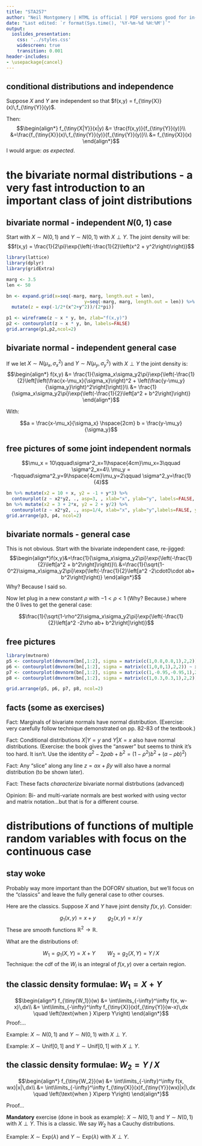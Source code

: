 ```yaml
---
title: "STA257"
author: "Neil Montgomery | HTML is official | PDF versions good for in-class use only"
date: "Last edited: `r format(Sys.time(), '%Y-%m-%d %H:%M')`"
output: 
  ioslides_presentation: 
    css: '../styles.css' 
    widescreen: true 
    transition: 0.001
header-includes:
- \usepackage{cancel}
---
```

\newcommand\given[1][]{\:#1\vert\:}
\newcommand\P[1]{P{\left(#1\right)}}
\newcommand\F[1]{F_{\tiny{#1}}}
\newcommand\f[1]{f_{\tiny{#1}}}
\newcommand\p[1]{p_{\tiny{#1}}}

## conditional distributions and independence

Suppose $X$ and $Y$ are independent so that $f(x,y) = \f{X}(x)\,\f{Y}(y)$. 

Then:
$$\begin{align*}
\f{X|Y}(x|y) &= \frac{f(x,y)}{\f{Y}(y)}\\
&=\frac{\f{X}(x)\,\f{Y}(y)}{\f{Y}(y)}\\
&= \f{X}(x)
\end{align*}$$
I would argue: *as expected*. 

# the bivariate normal distributions - a very fast introduction to an important class of joint distributions

## bivariate normal - independent $N(0,1)$ case

Start with $X \sim N(0,1)$ and $Y \sim N(0,1)$ with $X \perp Y$. The joint density will be:
$$f(x,y) = \frac{1}{2\pi}\exp{\left(-\frac{1}{2}\left(x^2 + y^2\right)\right)}$$
```r
library(lattice)
library(dplyr)
library(gridExtra)

marg <- 3.5
len <- 50

bn <- expand.grid(x=seq(-marg, marg, length.out = len),
                             y=seq(-marg, marg, length.out = len)) %>% 
  mutate(z = exp(-1/2*(x^2+y^2))/(2*pi))

p1 <- wireframe(z ~ x * y, bn, zlab="f(x,y)")
p2 <- contourplot(z ~ x * y, bn, labels=FALSE)
grid.arrange(p1,p2,ncol=2)
```

## bivariate normal - independent general case 

If we let $X \sim N(\mu_x, \sigma^2_x)$ and $Y \sim N(\mu_y, \sigma^2_y)$ with $X \perp Y$ the joint density is:
$$\begin{align*}
f(x,y) &= \frac{1}{\sigma_x\sigma_y2\pi}\exp{\left(-\frac{1}{2}\left[\left(\frac{x-\mu_x}{\sigma_x}\right)^2 + \left(\frac{y-\mu_y}{\sigma_y}\right)^2\right]\right)}\\
&= \frac{1}{\sigma_x\sigma_y2\pi}\exp{\left(-\frac{1}{2}\left[a^2 + b^2\right]\right)}
\end{align*}$$

With: 

$$a = \frac{x-\mu_x}{\sigma_x} \hspace{2cm} b = \frac{y-\mu_y}{\sigma_y}$$

## free pictures of some joint independent normals

$$\mu_x = 10\qquad\sigma^2_x=1\hspace{4cm}\mu_x=3\qquad \sigma^2_x=4\\
\mu_y = -1\qquad\sigma^2_y=9\hspace{4cm}\mu_y=2\qquad \sigma^2_y=\frac{1}{4}$$

```r
bn %>% mutate(x2 = 10 + x, y2 = -1 + y*3) %>% 
  contourplot(z ~ x2*y2, ., asp=3, , xlab="x", ylab="y", labels=FALSE, xlim=c(6, 14),cuts = 15) -> p3
bn %>% mutate(x2 = 3 + 2*x, y2 = 2 + y/2) %>% 
  contourplot(z ~ x2*y2, ., asp=1/4, xlab="x", ylab="y",labels=FALSE, ylim=c(0,5),cuts = 15) -> p4
grid.arrange(p3, p4, ncol=2)
```


## bivariate normals - general case { .build }

This is not obvious. Start with the bivariate independent case, re-jigged:
$$\begin{align*}f(x,y)&=\frac{1}{\sigma_x\sigma_y2\pi}\exp{\left(-\frac{1}{2}\left[a^2 + b^2\right]\right)}\\
&=\frac{1}{\sqrt{1-0^2}\sigma_x\sigma_y2\pi}\exp{\left(-\frac{1}{2}\left[a^2 -2\cdot0\cdot ab+ b^2\right]\right)}
\end{align*}$$
Why? Because I said so. 

Now let plug in a new constant $\rho$ with $-1 < \rho < 1$ (Why? Because.) where the 0 lives to get the general case:

$$\frac{1}{\sqrt{1-\rho^2}\sigma_x\sigma_y2\pi}\exp{\left(-\frac{1}{2}\left[a^2 -2\rho ab+ b^2\right]\right)}$$


## free pictures

```r
library(mvtnorm)
p5 <- contourplot(dmvnorm(bn[,1:2], sigma = matrix(c(1,0.8,0.8,1),2,2)) ~ x*y, bn,labels=FALSE,cuts = 10, main="rho=0.8", asp=1)
p6 <- contourplot(dmvnorm(bn[,1:2], sigma = matrix(c(1,0,0,1),2,2)) ~ x*y, bn,labels=FALSE,cuts = 10, main="rho=0", asp=1)
p7 <- contourplot(dmvnorm(bn[,1:2], sigma = matrix(c(1,-0.95,-0.95,1),2,2)) ~ x*y, bn,labels=FALSE, main="rho=-0.95", asp=1)
p8 <- contourplot(dmvnorm(bn[,1:2], sigma = matrix(c(1,0.3,0.3,1),2,2)) ~ x*y, bn,labels=FALSE,cuts = 10, main="rho=0.3", asp=1)

grid.arrange(p5, p6, p7, p8, ncol=2)
```

## facts (some as exercises)

Fact: Marginals of bivariate normals have normal distribution. (Exercise: very carefully follow technique demonstrated on pp. 82-83 of the textbook.)

Fact: Conditional distributions $X|Y=y$ and $Y|X=x$ also have normal distributions. (Exercise: the book gives the "answer" but seems to think it's too hard. It isn't. Use the identity $a^2-2\rho ab + b^2 = (1-\rho^2)b^2 + (a-\rho b)^2$)

Fact: Any "slice" along any line $z = \alpha x + \beta y$ will also have a normal distribution (to be shown later).

Fact: These facts *characterize* bivariate normal distrbutions (advanced)

Opinion: Bi- and multi-variate normals are best worked with using vector and matrix notation...but that is for a different course. 

# distributions of functions of multiple random variables with focus on the continuous case

## stay woke { .build }

Probably way more important than the DOFORV situation, but we'll focus on the "classics" and leave the fully general case to other courses.

Here are the classics. Suppose $X$ and $Y$ have joint density $f(x,y)$. Consider:

$$g_1(x,y) = x + y \qquad g_2(x,y) = x\,/\,y$$
These are smooth functions $\mathbb{R}^2 \to \mathbb{R}$. 

What are the distributions of:

$$W_1=g_1(X,Y) = X + Y \qquad W_2=g_2(X,Y) = Y\,/\,X $$
Technique: the cdf of the $W_i$ is an integral of $f(x,y)$ over a certain region.

## the classic density formulae: $W_1 = X + Y$

$$\begin{align*}
\f{W_1}(w) &= \int\limits_{-\infty}^\infty f(x, w-x)\,dx\\
&= \int\limits_{-\infty}^\infty \f{X}(x)\f{Y}(w-x)\,dx \quad \left(\text{when } X\perp Y\right)
\end{align*}$$
Proof:...

Example: $X \sim N(0,1)$ and $Y \sim N(0,1)$ with $X \perp Y$.

Example: $X \sim\text{Unif}[0,1]$ and $Y \sim\text{Unif}[0,1]$ with $X\perp Y$.

## the classic density formulae: $W_2 = Y\,/\,X$

$$\begin{align*}
\f{W_2}(w) &= \int\limits_{-\infty}^\infty f(x, wx)|x|\,dx\\
&= \int\limits_{-\infty}^\infty \f{X}(x)\f{Y}(wx)|x|\,dx \quad \left(\text{when } X\perp Y\right)
\end{align*}$$

Proof...

**Mandatory** exercise (done in book as example): $X \sim N(0,1)$ and $Y \sim N(0,1)$ with $X \perp Y$. This is a classic. We say $W_2$ has a Cauchy distributions.

Example: $X \sim \text{Exp}(\lambda)$ and $Y \sim \text{Exp}(\lambda)$ with $X \perp Y$.
